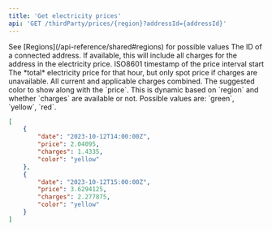```yaml
---
title: 'Get electricity prices'
api: 'GET /thirdParty/prices/{region}?addressId={addressId}'
---
```

<Accordion title="Parameters">
<ParamField path="region" type="string" required="true">
  See [Regions](/api-reference/shared#regions) for possible values
</ParamField>
<ParamField query="addressId" type="string">
  The ID of a connected address. If available, this will include all charges for the address in the electricity price.
</ParamField>
</Accordion>

<Accordion title="Response">
<ResponseField name="date" type="string" required="true">
  ISO8601 timestamp of the price interval start
</ResponseField>
<ResponseField name="price" type="double" required="true">
  The *total* electricity price for that hour, but only spot price if charges are unavailable.
</ResponseField>
<ResponseField name="charges" type="double">
  All current and applicable charges combined.
</ResponseField>
<ResponseField name="color" type="string">
  The suggested color to show along with the `price`. This is dynamic based on `region` and whether `charges` are available or not. Possible values are: `green`, `yellow`, `red`.
</ResponseField>
</Accordion>

<ResponseExample>

```json
[
    {
        "date": "2023-10-12T14:00:00Z",
        "price": 2.04095,
        "charges": 1.4335,
        "color": "yellow"
    },
    {
        "date": "2023-10-12T15:00:00Z",
        "price": 3.6294125,
        "charges": 2.277875,
        "color": "yellow"
    }
]
```

</ResponseExample>